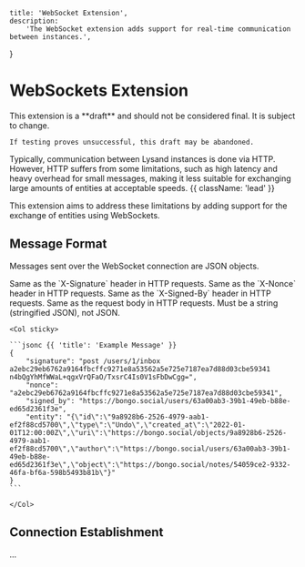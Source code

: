     title: 'WebSocket Extension',
    description:
        'The WebSocket extension adds support for real-time communication between instances.',
}

# WebSockets Extension

<Note>
    This extension is a **draft** and should not be considered final. It is subject to change.

    If testing proves unsuccessful, this draft may be abandoned.
</Note>

Typically, communication between Lysand instances is done via HTTP. However, HTTP suffers from some limitations, such as high latency and heavy overhead for small messages, making it less suitable for exchanging large amounts of entities at acceptable speeds. {{ className: 'lead' }}

This extension aims to address these limitations by adding support for the exchange of entities using WebSockets.

## Message Format

Messages sent over the WebSocket connection are JSON objects.

<Row>
    <Col>
        <Properties>
            <Property name="signature" type="string" required={true}>
                Same as the `X-Signature` header in HTTP requests.
            </Property>
            <Property name="nonce" type="string" required={true}>
                Same as the `X-Nonce` header in HTTP requests.
            </Property>
            <Property name="signed_by" type="URI" required={true}>
                Same as the `X-Signed-By` header in HTTP requests.
            </Property>
            <Property name="entity" type="Entity" required={true} typeLink="/entities/entity">
                Same as the request body in HTTP requests. Must be a string (stringified JSON), not JSON.
            </Property>
        </Properties>
    </Col>

    <Col sticky>

    ```jsonc {{ 'title': 'Example Message' }}
    {
        "signature": "post /users/1/inbox a2ebc29eb6762a9164fbcffc9271e8a53562a5e725e7187ea7d88d03cbe59341 n4bQgYhMfWWaL+qgxVrQFaO/TxsrC4Is0V1sFbDwCgg=",
        "nonce": "a2ebc29eb6762a9164fbcffc9271e8a53562a5e725e7187ea7d88d03cbe59341",
        "signed_by": "https://bongo.social/users/63a00ab3-39b1-49eb-b88e-ed65d2361f3e",
        "entity": "{\"id\":\"9a8928b6-2526-4979-aab1-ef2f88cd5700\",\"type\":\"Undo\",\"created_at\":\"2022-01-01T12:00:00Z\",\"uri\":\"https://bongo.social/objects/9a8928b6-2526-4979-aab1-ef2f88cd5700\",\"author\":\"https://bongo.social/users/63a00ab3-39b1-49eb-b88e-ed65d2361f3e\",\"object\":\"https://bongo.social/notes/54059ce2-9332-46fa-bf6a-598b5493b81b\"}"
    }
    ```

    </Col>
</Row>

## Connection Establishment

...